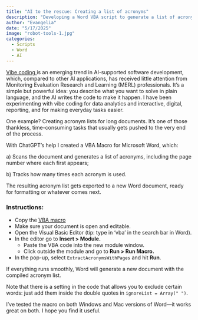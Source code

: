 ```yaml
---
title: "AI to the rescue: Creating a list of acronyms"
description: "Developing a Word VBA script to generate a list of acronyms "
author: "Evangelia"
date: "5/17/2025"
image: "robot-tools-1.jpg"
categories:
  - Scripts
  - Word
  - AI
---
```


<a href="https://en.wikipedia.org/wiki/Vibe_coding" target="_blank"> Vibe coding </a> is an emerging trend in AI-supported software development, which, compared to other AI applications, has received little attention from Monitoring Evaluation Research and Learning (MERL) professionals.
It’s a simple but powerful idea: you describe what you want to solve in plain language, and the AI writes the code to make it happen.
I have been experimenting with vibe coding for data analytics and interactive, digital, reporting, and for making everyday tasks easier.

One example?
Creating acronym lists for long documents.
It’s one of those thankless, time-consuming tasks that usually gets pushed to the very end of the process.

With ChatGPT’s help I created a VBA Macro for Microsoft Word, which:

a\) Scans the document and generates a list of acronyms, including the page number where each first appears;

b\) Tracks how many times each acronym is used.

The resulting acronym list gets exported to a new Word document, ready for formatting or whatever comes next.

### Instructions:

-   Copy the <a href="../assets/Code-VBA-Acronyms.txt" target="_blank"> VBA macro </a>
-   Make sure your document is open and editable.
-   Open the Visual Basic Editor (tip: type in ‘vba’ in the search bar in Word).
-   In the editor go to **Insert \> Module.**
    -   Paste the VBA code into the new module window.
    -   Click outside the module and go to **Run \> Run Macro.**
-   In the pop-up, select `ExtractAcronymsWithPages` and hit **Run**.

If everything runs smoothly, Word will generate a new document with the compiled acronym list.

Note that there is a setting in the code that allows you to exclude certain words: just add them inside the double quotes in `ignoreList = Array(" ")`.

I've tested the macro on both Windows and Mac versions of Word—it works great on both.
I hope you find it useful.
